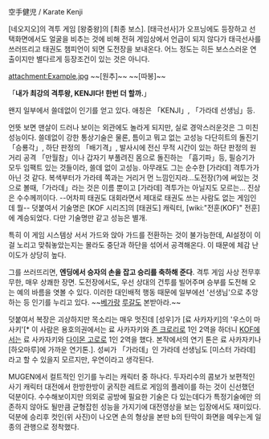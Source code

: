 空手健児 / Karate Kenji

[네오지오]의 격투 게임 [왕중왕]의 [최종 보스]. [태극선사]가 오프닝에도 등장하고 선택화면에서도 얼굴을 비추는 것에 비해 전혀 게임상에서 언급이 되지 않다가 태극선사를 쓰러뜨리고 태권도 챔피언이 되면 도전장을 보내온다. 어느 정도는 히든 보스스러운 연출이지만 별다르게 등장조건이 있는 것은 아니다.

attachment:Example.jpg
~~[원추]~~
~~[따봉]~~

「'''내가 최강의 격투왕, KENJI다! 한번 더 할까.'''」 

왠지 일부에서 쓸데없이 인기를 얻고 있다. 애칭은 「KENJI」, 「가라데 선생님」등.

언뜻 보면 맨살이 드러나 보이는 외관에도 놀라게 되지만, 실로 경악스러운것은 그 미친 성능이다. 쓸데없이 강한 통상기술은 물론, 틈이고 뭐고 없는 고성능 다단히트의 돌진기 「승룡각」, 하단 판정의 「배기격」, 발사시에 전신 무적 시간이 있는 하단 판정의 원거리 공격 「만월참」이나 갑자기 부풀려진 몸으로 돌진하는 「흡기파」등, 필승기가 모두 임팩트 있는 것들이라, 쓸데 없이 고성능. 아무래도 그는 순수한 [가라데] 격투가가 아닌 것 같다. 복색부터가 가라테 쪽과는 거리거 먼 느낌인지라...도전장(?)에 써있는 것으로 볼때,「가라데」라는 것은 이름 뿐이고 [가라데] 격투가는 아닐지도 모르는... 진상은 수수께끼이다. --어차피 태권도 대회라면서 제대로 태권도 쓰는 사람도 없는 게임인데 뭘-- 덧붙여서 기술명은 [KOF 시리즈]의 [태권도] 캐릭터, [wiki:"전훈(KOF)" 전훈]에 계승되었다. 다만 기술명만 같고 성능은 별개. 

특히 이 게임 시스템상 서서 가드와 앉아 가드를 전환하는 것이 불가능한데, AI설정이 이걸 노리고 맞춰놓았는지는 몰라도 중단과 하단을 섞어서 공격해온다. 이 때문에 체감 난이도가 상당히 높다.

그를 쓰러뜨리면, '''엔딩에서 승자의 손을 잡고 승리를 축하해 준다'''. 격투 게임 사상 전무후무한, 매우 상쾌한 장면. 도전장에서도, 우선 상대의 건투를 빌어주며 승부를 도전해 오는 예의 바름을 엿볼 수 있다. 이러한 대인배적 행동 때문에 일부에선 '선생님'으로 추앙하는 등 인기를 누리고 있다. ~~[[베가]]랑 [[루갈]]도 본받아라.~~

덧붙여서 복장은 괴상하지만 목소리는 매우 멋진데 [성우]가 [료 사카자키]의 '우스이 마사키'[* 이 사람은 용호의권에서는 료 사카자키와 [[존 크로리]]로 1인 2역을 하더니 [[KOF]]에서는 료 사카자키와 [[다이몬 고로]]로 1인 2역을 했다. 본작에서의 연기 톤은 료 사카자키나 [하오마루]에 가까운 연기톤.]. 성씨가 「가라데」인 가라데 선생님도 [미스터 가라데]라고 할 수 있을지 모르지만, 우연이라고 생각된다.

MUGEN에서 컬트적인 인기를 누리는 캐릭터 중 하나다. 두자리수의 콤보가 보편적인 사기 캐릭터 대전에서 한방한방이 굵직한 레트로 게임의 플레이를 하는 것이 신선했던 덕분이다. 수수해보이지만 의외로 공방에 필요한 기술은 다 있는데다가 특정기술에만 의존하지 않아도 될만큼 균형잡힌 성능을 가지기에 대전영상을 보는 입장에서도 재미있다. 덕분에 승리후 컷인(위 사진)이 나오면 손의 형상을 본딴 b의 탄막이 화면을 메우는게 일종의 관행으로 정착했다.
